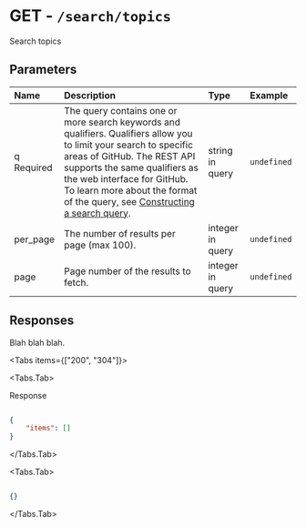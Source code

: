 
# GET - `/search/topics`

Search topics

## Parameters

| Name | Description | Type | Example |
| :---- | :---- | :---- | :---- |
| q <span class="bg-blue-100 text-blue-800 text-xs font-medium me-2 px-2.5 py-0.5 rounded dark:bg-blue-900 dark:text-blue-300">Required</span> | The query contains one or more search keywords and qualifiers. Qualifiers allow you to limit your search to specific areas of GitHub. The REST API supports the same qualifiers as the web interface for GitHub. To learn more about the format of the query, see [Constructing a search query](https://docs.github.com/rest/reference/search#constructing-a-search-query). | string in query | `undefined` |
| per_page  | The number of results per page (max 100). | integer in query | `undefined` |
| page  | Page number of the results to fetch. | integer in query | `undefined` |

## Responses

Blah blah blah.

<Tabs items={["200", "304"]}>

<Tabs.Tab>

Response

```json

{
    "items": []
}

```

</Tabs.Tab>

<Tabs.Tab>



```json

{}

```

</Tabs.Tab>

</Tabs>